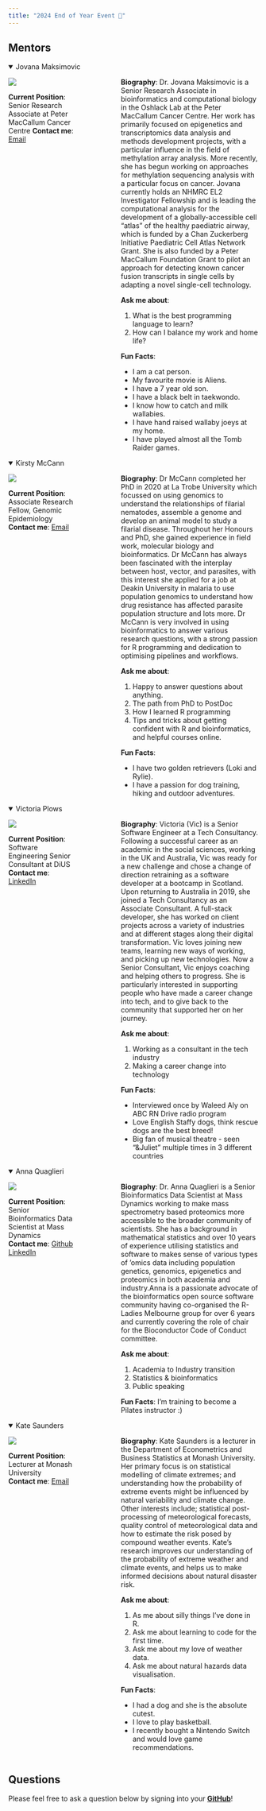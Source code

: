 ```yaml
---
title: "2024 End of Year Event 🎉"
---
```


## Mentors


<details open>

<summary>Jovana Maksimovic</summary>

:::::: columns
::: {.column width="30%"}

![](images/EOY_2024_Maksimovic_J.jpeg){.circular-image}

**Current Position**: Senior Research Associate at Peter MacCallum Cancer Centre
**Contact me**: <i class="bi bi-envelope-fill"></i> [Email](jovana.maksimovic@petermac.org)
:::

::: {.column width="10%"}
<!-- empty column to create gap -->
:::

::: {.column width="60%"}

**Biography**: Dr. Jovana Maksimovic is a Senior Research Associate in bioinformatics and computational biology in the Oshlack Lab at the Peter MacCallum Cancer Centre. Her work has primarily focused on epigenetics and transcriptomics data analysis and methods development projects, with a particular influence in the field of methylation array analysis. More recently, she has begun working on approaches for methylation sequencing analysis with a particular focus on cancer. Jovana currently holds an NHMRC EL2 Investigator Fellowship and is leading the computational analysis for the development of a globally-accessible cell “atlas” of the healthy paediatric airway, which is funded by a Chan Zuckerberg Initiative Paediatric Cell Atlas Network Grant. She is also funded by a Peter MacCallum Foundation Grant to pilot an approach for detecting known cancer fusion transcripts in single cells by adapting a novel single-cell technology. 

**Ask me about**:

1.  What is the best programming language to learn? 
2.  How can I balance my work and home life?

**Fun Facts**:

- I am a cat person. 
- My favourite movie is Aliens. 
- I have a 7 year old son. 
- I have a black belt in taekwondo. 
- I know how to catch and milk wallabies. 
- I have hand raised wallaby joeys at my home. 
- I have played almost all the Tomb Raider games. 
:::
::::::

</details>

<details open>

<summary>Kirsty McCann</summary>

:::::: columns
::: {.column width="30%"}

![](images/EOY_2024_McCann_K.jpeg){.circular-image}

**Current Position**: Associate Research Fellow, Genomic Epidemiology\
**Contact me**: <i class="bi bi-envelope-fill"></i> [Email](kirsty.mccann@deakin.edu.au)
 
:::

::: {.column width="10%"}
<!-- empty column to create gap -->
:::

::: {.column width="60%"}

**Biography**: Dr McCann completed her PhD in 2020 at La Trobe University which focussed on using genomics to understand the relationships of filarial nematodes, assemble a genome and develop an animal model to study a filarial disease. Throughout her Honours and PhD, she gained experience in field work, molecular biology and bioinformatics. Dr McCann has always been fascinated with the interplay between host, vector, and parasites, with this interest she applied for a job at Deakin University in malaria to use population genomics to understand how drug resistance has affected parasite population structure and lots more. Dr McCann is very involved in using bioinformatics to answer various research questions, with a strong passion for R programming and dedication to optimising pipelines and workflows.

**Ask me about**:

1. Happy to answer questions about anything.
2. The path from PhD to PostDoc
3. How I learned R programming
4. Tips and tricks about getting confident with R and bioinformatics, and helpful courses online. 

**Fun Facts**:

- I have two golden retrievers (Loki and Rylie). 
- I have a passion for dog training, hiking and outdoor adventures.

:::
::::::

</details>

<details open>

<summary>Victoria Plows</summary>

:::::: columns
::: {.column width="30%"}
![](images/EOY_2024_Plows_V.jpeg){.circular-image}

**Current Position**: Software Engineering Senior Consultant at DiUS\
**Contact me**: <i class="bi bi-linkedin"></i> [LinkedIn](https://www.linkedin.com/in/victoria-plows/)

:::

::: {.column width="10%"}
<!-- empty column to create gap -->
:::

::: {.column width="60%"}
**Biography**: Victoria (Vic) is a Senior Software Engineer at a Tech Consultancy. Following a successful career as an academic in the social sciences, working in the UK and Australia, Vic was ready for a new challenge and chose a change of direction retraining as a software developer at a bootcamp in Scotland. Upon returning to Australia in 2019, she joined a Tech Consultancy as an Associate Consultant. A full-stack developer, she has worked on client projects across a variety of industries and at different stages along their digital transformation. Vic loves joining new teams, learning new ways of working, and picking up new technologies. Now a Senior Consultant, Vic enjoys coaching and helping others to progress. She is particularly interested in supporting people who have made a career change into tech, and to give back to the community that supported her on her journey.

**Ask me about**:

1. Working as a consultant in the tech industry
2. Making a career change into technology

**Fun Facts**:

- Interviewed once by Waleed Aly on ABC RN Drive radio program
- Love English Staffy dogs, think rescue dogs are the best breed!
- Big fan of musical theatre - seen "&Juliet" multiple times in 3 different countries

:::
::::::

</details>

<details open>

<summary>Anna Quaglieri</summary>

:::::: columns
::: {.column width="30%"}
![](images/EOY_2024_Quaglieri_A.png){.circular-image}

**Current Position**: Senior Bioinformatics Data Scientist at Mass Dynamics\
**Contact me**: <i class="bi bi-github"></i> [Github](https://github.com/annaquaglieri16) <i class="bi bi-linkedin"></i> [LinkedIn](https://www.linkedin.com/in/anna-quaglieri-692501108/)
:::

::: {.column width="10%"}
<!-- empty column to create gap -->
:::

::: {.column width="60%"}
**Biography**: Dr. Anna Quaglieri is a Senior Bioinformatics Data Scientist at Mass Dynamics working to make mass spectrometry based proteomics more accessible to the broader community of scientists. She has a background in mathematical statistics and over 10 years of experience utilising statistics and software to makes sense of various types of ‘omics data including population genetics, genomics, epigenetics and proteomics in both academia and industry.Anna is a passionate advocate of the bioinformatics open source software community having co-organised the R-Ladies Melbourne group for over 6 years and currently covering the role of chair for the Bioconductor Code of Conduct committee.

**Ask me about**:

1. Academia to Industry transition
2. Statistics & bioinformatics
3. Public speaking    

**Fun Facts**: I'm training to become a Pilates instructor :) 

:::
::::::

</details>

<details open>

<summary>Kate Saunders</summary>

:::::: columns
::: {.column width="30%"}
![](images/EOY_2024_Saunders_K.jpg){.circular-image}

**Current Position**: Lecturer at Monash University\
**Contact me**: <i class="bi bi-envelope-fill"></i> [Email](kate.saunders@monash.edu)
:::

::: {.column width="10%"}
<!-- empty column to create gap -->
:::

::: {.column width="60%"}
**Biography**: Kate Saunders is a lecturer in the Department of Econometrics and Business Statistics at Monash University. Her primary focus is on statistical modelling of climate extremes; and understanding how the probability of extreme events might be influenced by natural variability and climate change. Other interests include; statistical post-processing of meteorological forecasts, quality control of meteorological data and how to estimate the risk posed by compound weather events. Kate’s research improves our understanding of the probability of extreme weather and climate events, and helps us to make informed decisions about natural disaster risk.

**Ask me about**:

1.  As me about silly things I've done in R.
2.  Ask me about learning to code for the first time.
3.  Ask me about my love of weather data.
4.  Ask me about natural hazards data visualisation.

**Fun Facts**:

-   I had a dog and she is the absolute cutest.
-   I love to play basketball.
-   I recently bought a Nintendo Switch and would love game recommendations.
:::
::::::

</details>

## Questions

::: callout-note
Please feel free to ask a question below by signing into your [**GitHub**](https://github.com/)!
:::

```{=html}
<script src="https://utteranc.es/client.js"
        repo="R-LadiesMelbourne/EOY_Event"
        issue-term="pathname"
        theme="github-light"
        crossorigin="anonymous"
        async>
</script>
```
